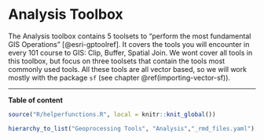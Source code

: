 # Analysis Toolbox


The Analysis toolbox contains 5 toolsets to "perform the most fundamental GIS Operations" [@esri-gptoolref]. It covers the tools you will encounter in every 101 course to GIS: Clip, Buffer, Spatial Join.
We wont cover all tools in this toolbox, but focus on three toolsets that contain the tools most commonly used tools. All these tools are all vector based, so we will work mostly with the package `sf` (see chapter \@ref(importing-vector-sf)).

---

**Table of content**

```r
source("R/helperfunctions.R", local = knitr::knit_global())

hierarchy_to_list("Geoprocessing Tools", "Analysis","_rmd_files.yaml")
```






